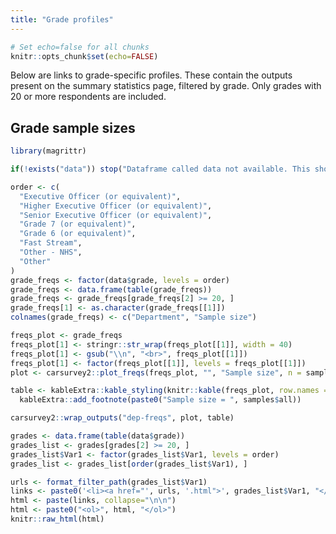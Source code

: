 ```yaml
---
title: "Grade profiles"
---
```


```r
# Set echo=false for all chunks
knitr::opts_chunk$set(echo=FALSE)
```

Below are links to grade-specific profiles. These contain the outputs present on the summary statistics page, filtered by grade. Only grades with 20 or more respondents are included.

## Grade sample sizes

``` r

library(magrittr)

if(!exists("data")) stop("Dataframe called data not available. This should be in the function enviroment of render_main_site. Check that this is available in this enviroment.")

order <- c(
  "Executive Officer (or equivalent)",
  "Higher Executive Officer (or equivalent)",
  "Senior Executive Officer (or equivalent)",
  "Grade 7 (or equivalent)",
  "Grade 6 (or equivalent)",
  "Fast Stream",
  "Other - NHS",
  "Other"
)
grade_freqs <- factor(data$grade, levels = order)
grade_freqs <- data.frame(table(grade_freqs))
grade_freqs <- grade_freqs[grade_freqs[2] >= 20, ]
grade_freqs[1] <- as.character(grade_freqs[[1]])
colnames(grade_freqs) <- c("Department", "Sample size")

```

``` r

freqs_plot <- grade_freqs
freqs_plot[1] <- stringr::str_wrap(freqs_plot[[1]], width = 40)
freqs_plot[1] <- gsub("\\n", "<br>", freqs_plot[[1]])
freqs_plot[1] <- factor(freqs_plot[[1]], levels = freqs_plot[[1]])
plot <- carsurvey2::plot_freqs(freqs_plot, "", "Sample size", n = samples$all, font_size = 14, orientation = "h", width = 700, height = 400)

table <- kableExtra::kable_styling(knitr::kable(freqs_plot, row.names = FALSE)) %>% 
  kableExtra::add_footnote(paste0("Sample size = ", samples$all))

carsurvey2::wrap_outputs("dep-freqs", plot, table)

```

``` r

grades <- data.frame(table(data$grade))
grades_list <- grades[grades[2] >= 20, ]
grades_list$Var1 <- factor(grades_list$Var1, levels = order)
grades_list <- grades_list[order(grades_list$Var1), ]

urls <- format_filter_path(grades_list$Var1)
links <- paste0('<li><a href="', urls, '.html">', grades_list$Var1, "</a></li>")
html <- paste(links, collapse="\n\n")
html <- paste0("<ol>", html, "</ol>")
knitr::raw_html(html)

```


